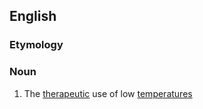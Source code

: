 ==English==

===Etymology===
{{prefix|en|psychro|therapy}}

===Noun===
{{en-noun|-}}

# The [[therapeutic]] use of low [[temperature]]s